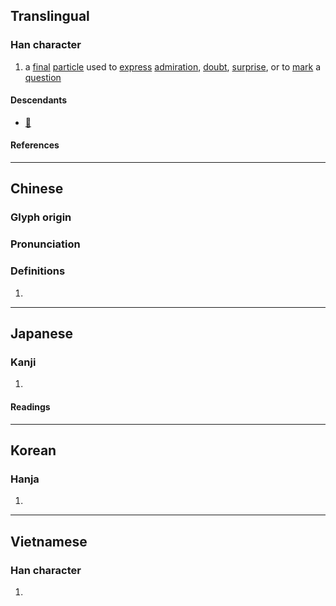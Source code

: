 {{also|欤}}
{{character info/new}}
==Translingual==

===Han character===
{{Han char|rn=76|rad=欠|as=14|sn=18|four=77882|canj=HCNO|ids=⿰與欠}}

# a [[final]] [[particle]] used to [[express]] [[admiration]], [[doubt]], [[surprise]], or to [[mark]] a [[question]]

====Descendants====
* [[𛀝]]

====References====
{{Han ref|kx=0573.010|dkj=16226|hdz=32152.100|uh=6B5F}}

----

==Chinese==
{{zh-forms|s=欤}}

===Glyph origin===
{{Han etym}}

===Pronunciation===
{{zh-pron
|m=yú
|c=jyu4
|mn=û
|mc=y
|oc=y
|ma=
|cat=part
}}

===Definitions===
{{zh-hanzi}}

# {{n-g|used for expressing an exclamatory, doubtful or questioning tone}}

----

==Japanese==
{{ja-kanji forms|欤|歟}}

===Kanji===
{{ja-kanji|grade=|rs=欠14|shin=欤}}

# {{rfdef|ja|sort=欠14}}

====Readings====
{{ja-readings
|goon=よ
|kanon=よ
|kun=か-, や-
}}

----

==Korean==

===Hanja===
{{ko-hanja|여}}

# {{rfdef|ko|sort=欠14}}

----

==Vietnamese==

===Han character===
{{vi-readings|rs=欠14|reading=ru}}

# {{rfdef|vi|sort=欠14}}